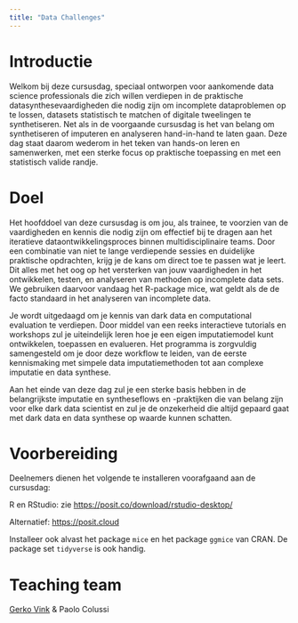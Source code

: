 ```yaml
---
title: "Data Challenges"
---
```


# Introductie
Welkom bij deze cursusdag, speciaal ontworpen voor aankomende data science professionals die zich willen verdiepen in de praktische datasynthesevaardigheden die nodig zijn om incomplete dataproblemen op te lossen, datasets statistisch te matchen of digitale tweelingen te synthetiseren. Net als in de voorgaande cursusdag is het van belang om synthetiseren of imputeren en analyseren hand-in-hand te laten gaan. Deze dag staat daarom wederom in het teken van hands-on leren en samenwerken, met een sterke focus op praktische toepassing en met een statistisch valide randje.

# Doel
Het hoofddoel van deze cursusdag is om jou, als trainee, te voorzien van de vaardigheden en kennis die nodig zijn om effectief bij te dragen aan het iteratieve dataontwikkelingsproces binnen multidisciplinaire teams. Door een combinatie van niet te lange verdiepende sessies en duidelijke praktische opdrachten, krijg je de kans om direct toe te passen wat je leert. Dit alles met het oog op het versterken van jouw vaardigheden in het ontwikkelen, testen, en analyseren van methoden op incomplete data sets. We gebruiken daarvoor vandaag het R-package mice, wat geldt als de de facto standaard in het analyseren van incomplete data. 

Je wordt uitgedaagd om je kennis van dark data en computational evaluation te verdiepen. Door middel van een reeks interactieve tutorials en workshops zul je uiteindelijk leren hoe je een eigen imputatiemodel kunt ontwikkelen, toepassen en evalueren. Het programma is zorgvuldig samengesteld om je door deze workflow te leiden, van de eerste kennismaking met simpele data imputatiemethoden tot aan complexe imputatie en data synthese.

Aan het einde van deze dag zul je een sterke basis hebben in de belangrijkste imputatie en syntheseflows en -praktijken die van belang zijn voor elke dark data scientist en zul je de onzekerheid die altijd gepaard gaat met dark data en data synthese op waarde kunnen schatten. 

# Voorbereiding
Deelnemers dienen het volgende te installeren voorafgaand aan de cursusdag:

R en RStudio: zie [https://posit.co/download/rstudio-desktop/](https://posit.co/download/rstudio-desktop/) 

Alternatief: [https://posit.cloud](https://posit.cloud)

Installeer ook alvast het package `mice` en het package `ggmice` van CRAN. De package set `tidyverse` is ook handig.

# Teaching team

[Gerko Vink](https://www.gerkovink.com) & Paolo Colussi

